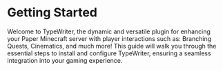 # Getting Started
Welcome to TypeWriter, the dynamic and versatile plugin for enhancing your Paper Minecraft server with player interactions such as: Branching Quests, Cinematics, and much more! This guide will walk you through the essential steps to install and configure TypeWriter, ensuring a seamless integration into your gaming experience.